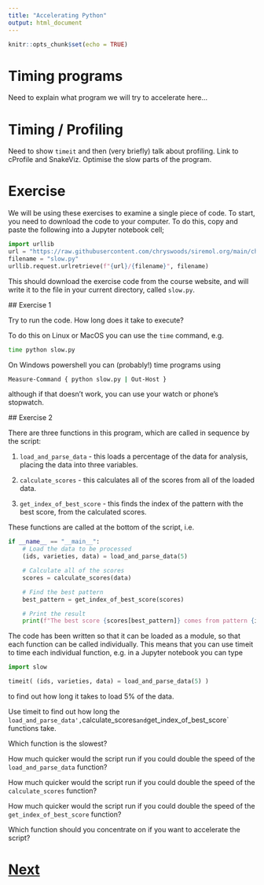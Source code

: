 ```yaml
---
title: "Accelerating Python"
output: html_document
---
```


```r
knitr::opts_chunk$set(echo = TRUE)
```

# Timing programs

Need to explain what program we will try to accelerate here...


# Timing / Profiling

Need to show `timeit` and then (very briefly) talk about profiling.
Link to cProfile and SnakeViz. Optimise the slow parts of the program.

# Exercise

We will be using these exercises to examine a single piece of code.
To start, you need to download the code to your computer. To do this,
copy and paste the following into a Jupyter notebook cell;

```python
import urllib
url = "https://raw.githubusercontent.com/chryswoods/siremol.org/main/chryswoods.com/accelerating_python/code"
filename = "slow.py"
urllib.request.urlretrieve(f"{url}/{filename}", filename)
```

This should download the exercise code from the course website, and will
write it to the file in your current directory, called `slow.py`.

## Exercise 1

Try to run the code. How long does it take to execute?

To do this on Linux or MacOS you can use the `time` command, e.g.

```bash
time python slow.py
```

On Windows powershell you can (probably!) time programs using

```bash
Measure-Command { python slow.py | Out-Host }
```

although if that doesn't work, you can use your watch or phone's stopwatch.

## Exercise 2

There are three functions in this program, which are called in sequence
by the script:

1. `load_and_parse_data` - this loads a percentage of
   the data for analysis, placing the data into three variables.

2. `calculate_scores` - this calculates all of the scores
   from all of the loaded data.

3. `get_index_of_best_score` - this finds the
   index of the pattern with the best score, from the calculated scores.

These functions are called at the bottom of the script, i.e.

```python
if __name__ == "__main__":
    # Load the data to be processed
    (ids, varieties, data) = load_and_parse_data(5)

    # Calculate all of the scores
    scores = calculate_scores(data)

    # Find the best pattern
    best_pattern = get_index_of_best_score(scores)

    # Print the result
    print(f"The best score {scores[best_pattern]} comes from pattern {ids[best_pattern]}")
```

The code has been written so that it can be loaded as a module, so that each
function can be called individually. This means that you can use timeit
to time each individual function, e.g. in a Jupyter notebook you can type

```python
import slow

timeit( (ids, varieties, data) = load_and_parse_data(5) )
```

to find out how long it takes to load 5% of the data.

Use timeit to find out how long the `load_and_parse_data',
`calculate_scores` and
`get_index_of_best_score` functions take.

Which function is the slowest?

How much quicker would the script run if you could double the speed
of the `load_and_parse_data` function?

How much quicker would the script run if you could double the speed
of the `calculate_scores` function?

How much quicker would the script run if you could double the speed
of the `get_index_of_best_score` function?

Which function should you concentrate on if you want to accelerate the script?

# [Next](numba.html)
